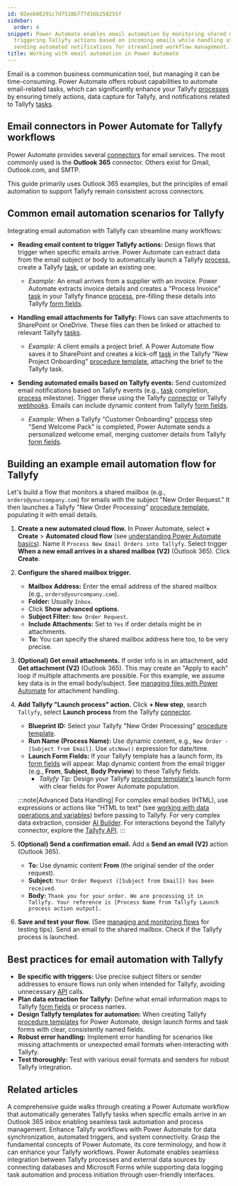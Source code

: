 ```yaml
---
id: 02eeb08291c7d7518b777d16b258255f
sidebar:
  order: 4
snippet: Power Automate enables email automation by monitoring shared mailboxes and
  triggering Tallyfy actions based on incoming emails while handling attachments and
  sending automated notifications for streamlined workflow management.
title: Working with email automation in Power Automate
---
```



Email is a common business communication tool, but managing it can be time-consuming. Power Automate offers robust capabilities to automate email-related tasks, which can significantly enhance your Tallyfy [processes](/products/pro/tracking-and-tasks/processes/) by ensuring timely actions, data capture for Tallyfy, and notifications related to Tallyfy [tasks](/products/pro/tracking-and-tasks/tasks/).

## Email connectors in Power Automate for Tallyfy workflows

Power Automate provides several [connectors](/products/pro/integrations/middleware/power-automate/understanding-power-automate-basics/) for email services. The most commonly used is the **Outlook 365** connector. Others exist for Gmail, Outlook.com, and SMTP.

This guide primarily uses Outlook 365 examples, but the principles of email automation to support Tallyfy remain consistent across connectors.

## Common email automation scenarios for Tallyfy

Integrating email automation with Tallyfy can streamline many workflows:

*   **Reading email content to trigger Tallyfy actions:** Design flows that trigger when specific emails arrive. Power Automate can extract data from the email subject or body to automatically launch a Tallyfy [process](/products/pro/tracking-and-tasks/processes/), create a Tallyfy [task](/products/pro/tracking-and-tasks/tasks/), or update an existing one.
    *   *Example:* An email arrives from a supplier with an invoice. Power Automate extracts invoice details and creates a "Process Invoice" [task](/products/pro/tracking-and-tasks/tasks/) in your Tallyfy finance [process](/products/pro/tracking-and-tasks/processes/), pre-filling these details into Tallyfy [form fields](/products/pro/tracking-and-tasks/tasks/what-are-form-fields-in-tallyfy/).

*   **Handling email attachments for Tallyfy:** Flows can save attachments to SharePoint or OneDrive. These files can then be linked or attached to relevant Tallyfy [tasks](/products/pro/tracking-and-tasks/tasks/).
    *   *Example:* A client emails a project brief. A Power Automate flow saves it to SharePoint and creates a kick-off [task](/products/pro/tracking-and-tasks/tasks/) in the Tallyfy "New Project Onboarding" [procedure template](/products/pro/documenting/templates/), attaching the brief to the Tallyfy task.

*   **Sending automated emails based on Tallyfy events:** Send customized email notifications based on Tallyfy events (e.g., [task](/products/pro/tracking-and-tasks/tasks/) completion, [process](/products/pro/tracking-and-tasks/processes/) milestone). Trigger these using the Tallyfy [connector](/products/pro/integrations/middleware/power-automate/how-can-i-integrate-tallyfy-with-microsoft-power-automate/) or Tallyfy [webhooks](/products/pro/integrations/webhooks/). Emails can include dynamic content from Tallyfy [form fields](/products/pro/tracking-and-tasks/tasks/what-are-form-fields-in-tallyfy/).
    *   *Example:* When a Tallyfy "Customer Onboarding" [process](/products/pro/tracking-and-tasks/processes/) step "Send Welcome Pack" is completed, Power Automate sends a personalized welcome email, merging customer details from Tallyfy [form fields](/products/pro/tracking-and-tasks/tasks/what-are-form-fields-in-tallyfy/).

## Building an example email automation flow for Tallyfy

Let's build a flow that monitors a shared mailbox (e.g., `orders@yourcompany.com`) for emails with the subject "New Order Request." It then launches a Tallyfy "New Order Processing" [procedure template](/products/pro/documenting/templates/), populating it with email details.

<Steps>

1.  **Create a new automated cloud flow.**
    In Power Automate, select **+ Create** > **Automated cloud flow** (see [understanding Power Automate basics](/products/pro/integrations/middleware/power-automate/understanding-power-automate-basics/)).
    Name it `Process New Email Orders into Tallyfy`.
    Select trigger **When a new email arrives in a shared mailbox (V2)** (Outlook 365). Click **Create**.

2.  **Configure the shared mailbox trigger.**
    *   **Mailbox Address:** Enter the email address of the shared mailbox (e.g., `orders@yourcompany.com`).
    *   **Folder:** Usually `Inbox`.
    *   Click **Show advanced options**.
    *   **Subject Filter:** `New Order Request`.
    *   **Include Attachments:** Set to `Yes` if order details might be in attachments.
    *   **To:** You can specify the shared mailbox address here too, to be very precise.



3.  **(Optional) Get email attachments.**
    If order info is in an attachment, add **Get attachment (V2)** (Outlook 365). This may create an "Apply to each" loop if multiple attachments are possible. For this example, we assume key data is in the email body/subject. See [managing files with Power Automate](/products/pro/integrations/middleware/power-automate/managing-files-with-power-automate/) for attachment handling.

4.  **Add Tallyfy "Launch process" action.**
    Click **+ New step**, search `Tallyfy`, select **Launch process** from the Tallyfy [connector](/products/pro/integrations/middleware/power-automate/how-can-i-integrate-tallyfy-with-microsoft-power-automate/).
    *   **Blueprint ID:** Select your Tallyfy "New Order Processing" [procedure template](/products/pro/documenting/templates/).
    *   **Run Name (Process Name):** Use dynamic content, e.g., `New Order - [Subject from Email]`. Use `utcNow()` expression for date/time.
    *   **Launch Form Fields:** If your Tallyfy template has a launch form, its [form fields](/products/pro/tracking-and-tasks/tasks/what-are-form-fields-in-tallyfy/) will appear. Map dynamic content from the email trigger (e.g., **From**, **Subject**, **Body Preview**) to these Tallyfy fields.
        *   *Tallyfy Tip:* Design your Tallyfy [procedure template's](/products/pro/documenting/templates/) launch form with clear fields for Power Automate population.



    :::note[Advanced Data Handling]
    For complex email bodies (HTML), use expressions or actions like "HTML to text" (see [working with data operations and variables](/products/pro/integrations/middleware/power-automate/working-with-data-operations-and-variables/)) before passing to Tallyfy. For very complex data extraction, consider [AI Builder](/products/pro/integrations/middleware/power-automate/leveraging-ai-builder-in-power-automate/). For interactions beyond the Tallyfy connector, explore the [Tallyfy API](/products/pro/integrations/open-api/).
    :::

5.  **(Optional) Send a confirmation email.**
    Add a **Send an email (V2)** action (Outlook 365).
    *   **To:** Use dynamic content **From** (the original sender of the order request).
    *   **Subject:** `Your Order Request ([Subject from Email]) has been received`.
    *   **Body:** `Thank you for your order. We are processing it in Tallyfy. Your reference is [Process Name from Tallyfy Launch process action output].`

6.  **Save and test your flow.** (See [managing and monitoring flows](/products/pro/integrations/middleware/power-automate/managing-and-monitoring-power-automate-flows/) for testing tips).
    Send an email to the shared mailbox. Check if the Tallyfy process is launched.

</Steps>

## Best practices for email automation with Tallyfy

*   **Be specific with triggers:** Use precise subject filters or sender addresses to ensure flows run only when intended for Tallyfy, avoiding unnecessary [API](/products/pro/integrations/open-api/) calls.
*   **Plan data extraction for Tallyfy:** Define what email information maps to Tallyfy [form fields](/products/pro/tracking-and-tasks/tasks/what-are-form-fields-in-tallyfy/) or process names.
*   **Design Tallyfy templates for automation:** When creating Tallyfy [procedure templates](/products/pro/documenting/templates/) for Power Automate, design launch forms and task forms with clear, consistently named fields.
*   **Robust error handling:** Implement error handling for scenarios like missing attachments or unexpected email formats when interacting with Tallyfy.
*   **Test thoroughly:** Test with various email formats and senders for robust Tallyfy integration.


## Related articles
<CardGrid>
<LinkTitleCard header="<b>Power Automate > Creating your first flow in Power Automate</b>" href="/products/pro/integrations/middleware/power-automate/creating-your-first-flow-in-power-automate/" > A comprehensive guide walks through creating a Power Automate workflow that automatically generates Tallyfy tasks when specific emails arrive in an Outlook 365 inbox enabling seamless task automation and process management. </LinkTitleCard>
<LinkTitleCard header="<b>Middleware > Power Automate</b>" href="/products/pro/integrations/middleware/power-automate/" > Enhance Tallyfy workflows with Power Automate for data synchronization, automated triggers, and system connectivity. </LinkTitleCard>
<LinkTitleCard header="<b>Power Automate > Understanding Power Automate basics</b>" href="/products/pro/integrations/middleware/power-automate/understanding-power-automate-basics/" > Grasp the fundamental concepts of Power Automate, its core terminology, and how it can enhance your Tallyfy workflows. </LinkTitleCard>
<LinkTitleCard header="<b>Power Automate > Connecting Power Automate to external data sources</b>" href="/products/pro/integrations/middleware/power-automate/connecting-power-automate-to-external-data/" > Power Automate enables seamless integration between Tallyfy processes and external data sources by connecting databases and Microsoft Forms while supporting data logging task automation and process initiation through user-friendly interfaces. </LinkTitleCard>
</CardGrid>